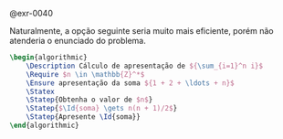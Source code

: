 <!-- Soma de 1 + 2 + 3 ... + n -->
::: {#rem-0040}
@exr-0040

Naturalmente, a opção seguinte seria muito mais eficiente, porém não atenderia o enunciado do problema.

```latex {.pseudocode}
\begin{algorithmic}
    \Description Cálculo de apresentação de ${\sum_{i=1}^n i}$
    \Require $n \in \mathbb{Z}^*$
    \Ensure apresentação da soma ${1 + 2 + \ldots + n}$
    \Statex
    \Statep{Obtenha o valor de $n$}
    \Statep{$\Id{soma} \gets n(n + 1)/2$}
    \Statep{Apresente \Id{soma}}
\end{algorithmic}
```
:::